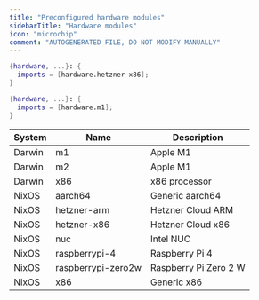 ```yaml
---
title: "Preconfigured hardware modules"
sidebarTitle: "Hardware modules"
icon: "microchip"
comment: "AUTOGENERATED FILE, DO NOT MODIFY MANUALLY"
---
```

<RequestExample>

```nix hosts-nixos/example.nix
{hardware, ...}: {
  imports = [hardware.hetzner-x86];
}
```

</RequestExample>
<ResponseExample>

```nix darwin-hosts/example.nix
{hardware, ...}: {
  imports = [hardware.m1];
}
```

</ResponseExample>

| System | Name | Description |
| ------ | ---- | ----------- |
| Darwin | m1 | Apple M1 |
| Darwin | m2 | Apple M1 |
| Darwin | x86 | x86 processor |
| NixOS  | aarch64 | Generic aarch64 |
| NixOS  | hetzner-arm | Hetzner Cloud ARM |
| NixOS  | hetzner-x86 | Hetzner Cloud x86 |
| NixOS  | nuc | Intel NUC |
| NixOS  | raspberrypi-4 | Raspberry Pi 4 |
| NixOS  | raspberrypi-zero2w | Raspberry Pi Zero 2 W |
| NixOS  | x86 | Generic x86 |
